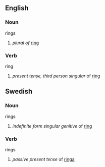 ==English==
=== Noun ===
;rings
#''plural of'' [[ring]]
 
=== Verb ===
;ring
#''present tense, third person singular'' of [[ring]]

== Swedish ==
=== Noun ===
;rings
#''indefinite form singular genitive'' of [[ring#Swedish|ring]]

=== Verb ===
;rings
#''passive present tense'' of [[ringa]]